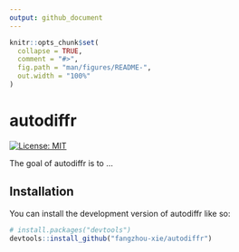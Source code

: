 ```yaml
---
output: github_document
---
```


<!-- README.md is generated from README.Rmd. Please edit that file -->

```r
knitr::opts_chunk$set(
  collapse = TRUE,
  comment = "#>",
  fig.path = "man/figures/README-",
  out.width = "100%"
)
```

# autodiffr

<!-- badges: start -->
[![License: MIT](https://img.shields.io/badge/License-MIT-yellow.svg)](https://opensource.org/licenses/MIT)
<!-- badges: end -->

The goal of autodiffr is to ...

## Installation

You can install the development version of autodiffr like so:

``` r
# install.packages("devtools")
devtools::install_github("fangzhou-xie/autodiffr")
```
